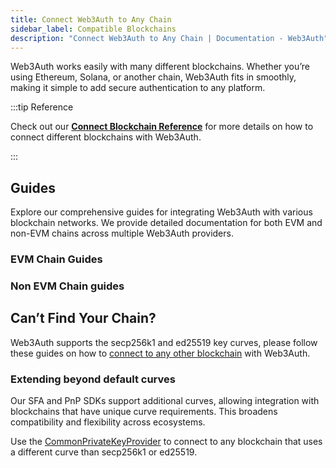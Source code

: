 ```yaml
---
title: Connect Web3Auth to Any Chain
sidebar_label: Compatible Blockchains
description: "Connect Web3Auth to Any Chain | Documentation - Web3Auth"
---
```



Web3Auth works easily with many different blockchains. Whether you’re using Ethereum, Solana, or
another chain, Web3Auth fits in smoothly, making it simple to add secure authentication to any
platform.

:::tip Reference

Check out our [**Connect Blockchain Reference**](/connect-blockchain) for more details on how to
connect different blockchains with Web3Auth.

:::

## Guides

Explore our comprehensive guides for integrating Web3Auth with various blockchain networks. We
provide detailed documentation for both EVM and non-EVM chains across multiple Web3Auth providers.

### EVM Chain Guides

<EVMChains />

### Non EVM Chain guides

<OtherChains />

## Can’t Find Your Chain?

Web3Auth supports the secp256k1 and ed25519 key curves, please follow these guides on how to
[connect to any other blockchain](/connect-blockchain/other/) with Web3Auth.

### Extending beyond default curves

Our SFA and PnP SDKs support additional curves, allowing integration with blockchains that have
unique curve requirements. This broadens compatibility and flexibility across ecosystems.

Use the [CommonPrivateKeyProvider](/sdk/pnp/web/providers/common) to connect to any blockchain that
uses a different curve than secp256k1 or ed25519.
